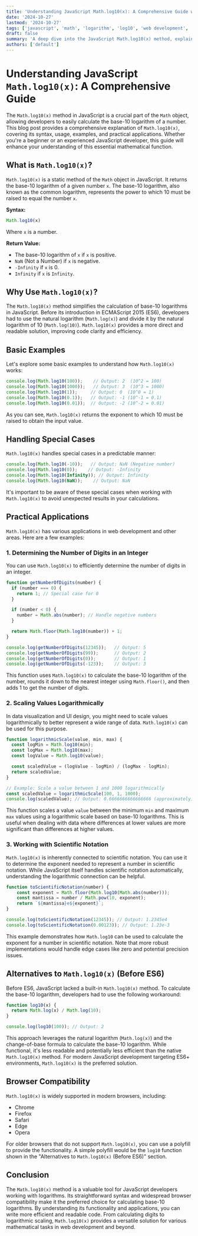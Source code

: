 ```yaml
---
title: 'Understanding JavaScript Math.log10(x): A Comprehensive Guide with Examples'
date: '2024-10-27'
lastmod: '2024-10-27'
tags: ['javascript', 'math', 'logarithm', 'log10', 'web development', 'programming']
draft: false
summary: 'A deep dive into the JavaScript Math.log10(x) method, explaining its functionality, providing practical examples, and discussing its use cases in web development.'
authors: ['default']
---
```


# Understanding JavaScript `Math.log10(x)`: A Comprehensive Guide

The `Math.log10(x)` method in JavaScript is a crucial part of the `Math` object, allowing developers to easily calculate the base-10 logarithm of a number. This blog post provides a comprehensive explanation of `Math.log10(x)`, covering its syntax, usage, examples, and practical applications. Whether you're a beginner or an experienced JavaScript developer, this guide will enhance your understanding of this essential mathematical function.

## What is `Math.log10(x)`?

`Math.log10(x)` is a static method of the `Math` object in JavaScript. It returns the base-10 logarithm of a given number `x`.  The base-10 logarithm, also known as the common logarithm, represents the power to which 10 must be raised to equal the number `x`.

**Syntax:**

```javascript
Math.log10(x)
```

Where `x` is a number.

**Return Value:**

*   The base-10 logarithm of `x` if `x` is positive.
*   `NaN` (Not a Number) if `x` is negative.
*   `-Infinity` if `x` is 0.
*   `Infinity` if `x` is `Infinity`.

## Why Use `Math.log10(x)`?

The `Math.log10(x)` method simplifies the calculation of base-10 logarithms in JavaScript. Before its introduction in ECMAScript 2015 (ES6), developers had to use the natural logarithm (`Math.log(x)`) and divide it by the natural logarithm of 10 (`Math.log(10)`). `Math.log10(x)` provides a more direct and readable solution, improving code clarity and efficiency.

## Basic Examples

Let's explore some basic examples to understand how `Math.log10(x)` works:

```javascript
console.log(Math.log10(100));    // Output: 2  (10^2 = 100)
console.log(Math.log10(1000));   // Output: 3  (10^3 = 1000)
console.log(Math.log10(1));     // Output: 0  (10^0 = 1)
console.log(Math.log10(0.1));   // Output: -1 (10^-1 = 0.1)
console.log(Math.log10(0.01));  // Output: -2 (10^-2 = 0.01)
```

As you can see, `Math.log10(x)` returns the exponent to which 10 must be raised to obtain the input value.

## Handling Special Cases

`Math.log10(x)` handles special cases in a predictable manner:

```javascript
console.log(Math.log10(-10));   // Output: NaN (Negative number)
console.log(Math.log10(0));    // Output: -Infinity
console.log(Math.log10(Infinity)); // Output: Infinity
console.log(Math.log10(NaN));    // Output: NaN
```

It's important to be aware of these special cases when working with `Math.log10(x)` to avoid unexpected results in your calculations.

## Practical Applications

`Math.log10(x)` has various applications in web development and other areas. Here are a few examples:

### 1. Determining the Number of Digits in an Integer

You can use `Math.log10(x)` to efficiently determine the number of digits in an integer.

```javascript
function getNumberOfDigits(number) {
  if (number === 0) {
    return 1; // Special case for 0
  }

  if (number < 0) {
    number = Math.abs(number); // Handle negative numbers
  }

  return Math.floor(Math.log10(number)) + 1;
}

console.log(getNumberOfDigits(12345));   // Output: 5
console.log(getNumberOfDigits(99));      // Output: 2
console.log(getNumberOfDigits(0));       // Output: 1
console.log(getNumberOfDigits(-123));    // Output: 3
```

This function uses `Math.log10(x)` to calculate the base-10 logarithm of the number, rounds it down to the nearest integer using `Math.floor()`, and then adds 1 to get the number of digits.

### 2. Scaling Values Logarithmically

In data visualization and UI design, you might need to scale values logarithmically to better represent a wide range of data. `Math.log10(x)` can be used for this purpose.

```javascript
function logarithmicScale(value, min, max) {
  const logMin = Math.log10(min);
  const logMax = Math.log10(max);
  const logValue = Math.log10(value);

  const scaledValue = (logValue - logMin) / (logMax - logMin);
  return scaledValue;
}

// Example: Scale a value between 1 and 1000 logarithmically
const scaledValue = logarithmicScale(100, 1, 1000);
console.log(scaledValue); // Output: 0.6666666666666666 (approximately)
```

This function scales a value `value` between the minimum `min` and maximum `max` values using a logarithmic scale based on base-10 logarithms.  This is useful when dealing with data where differences at lower values are more significant than differences at higher values.

### 3.  Working with Scientific Notation

`Math.log10(x)` is inherently connected to scientific notation. You can use it to determine the exponent needed to represent a number in scientific notation. While JavaScript itself handles scientific notation automatically, understanding the logarithmic connection can be helpful.

```javascript
function toScientificNotation(number) {
    const exponent = Math.floor(Math.log10(Math.abs(number)));
    const mantissa = number / Math.pow(10, exponent);
    return `${mantissa}e${exponent}`;
}

console.log(toScientificNotation(12345)); // Output: 1.2345e4
console.log(toScientificNotation(0.00123)); // Output: 1.23e-3
```

This example demonstrates how `Math.log10` can be used to calculate the exponent for a number in scientific notation.  Note that more robust implementations would handle edge cases like zero and potential precision issues.

## Alternatives to `Math.log10(x)` (Before ES6)

Before ES6, JavaScript lacked a built-in `Math.log10(x)` method. To calculate the base-10 logarithm, developers had to use the following workaround:

```javascript
function log10(x) {
  return Math.log(x) / Math.log(10);
}

console.log(log10(100)); // Output: 2
```

This approach leverages the natural logarithm (`Math.log(x)`) and the change-of-base formula to calculate the base-10 logarithm. While functional, it's less readable and potentially less efficient than the native `Math.log10(x)` method.  For modern JavaScript development targeting ES6+ environments, `Math.log10(x)` is the preferred solution.

## Browser Compatibility

`Math.log10(x)` is widely supported in modern browsers, including:

*   Chrome
*   Firefox
*   Safari
*   Edge
*   Opera

For older browsers that do not support `Math.log10(x)`, you can use a polyfill to provide the functionality. A simple polyfill would be the `log10` function shown in the "Alternatives to `Math.log10(x)` (Before ES6)" section.

## Conclusion

The `Math.log10(x)` method is a valuable tool for JavaScript developers working with logarithms. Its straightforward syntax and widespread browser compatibility make it the preferred choice for calculating base-10 logarithms. By understanding its functionality and applications, you can write more efficient and readable code.  From calculating digits to logarithmic scaling, `Math.log10(x)` provides a versatile solution for various mathematical tasks in web development and beyond.